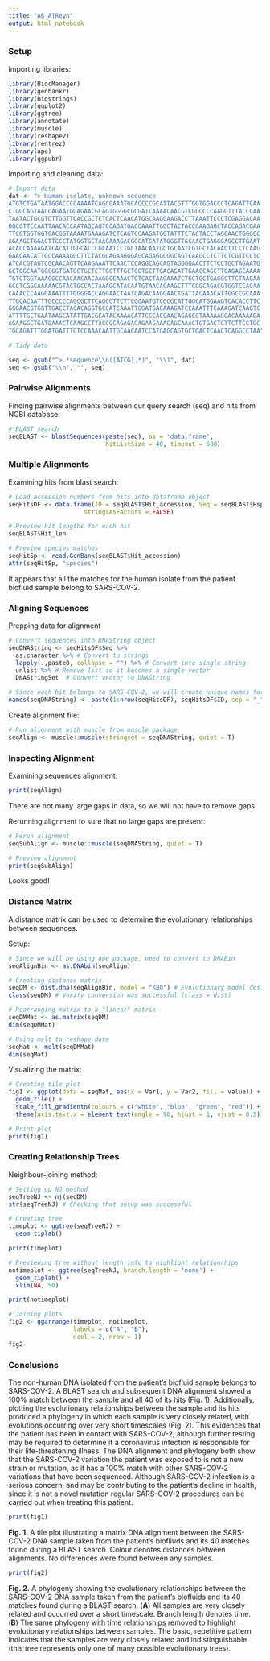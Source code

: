 ---
title: "A6_ATReyn"
output: html_notebook
---

### Setup

Importing libraries:
```{r, echo = F}

library(BiocManager)
library(genbankr)
library(Biostrings)
library(ggplot2)
library(ggtree)
library(annotate)
library(muscle)
library(reshape2)
library(rentrez)
library(ape)
library(ggpubr)

```

Importing and cleaning data:
```{r}

# Import data
dat <- "> Human isolate, unknown sequence
ATGTCTGATAATGGACCCCAAAATCAGCGAAATGCACCCCGCATTACGTTTGGTGGACCCTCAGATTCAA
CTGGCAGTAACCAGAATGGAGAACGCAGTGGGGCGCGATCAAAACAACGTCGGCCCCAAGGTTTACCCAA
TAATACTGCGTCTTGGTTCACCGCTCTCACTCAACATGGCAAGGAAGACCTTAAATTCCCTCGAGGACAA
GGCGTTCCAATTAACACCAATAGCAGTCCAGATGACCAAATTGGCTACTACCGAAGAGCTACCAGACGAA
TTCGTGGTGGTGACGGTAAAATGAAAGATCTCAGTCCAAGATGGTATTTCTACTACCTAGGAACTGGGCC
AGAAGCTGGACTTCCCTATGGTGCTAACAAAGACGGCATCATATGGGTTGCAACTGAGGGAGCCTTGAAT
ACACCAAAAGATCACATTGGCACCCGCAATCCTGCTAACAATGCTGCAATCGTGCTACAACTTCCTCAAG
GAACAACATTGCCAAAAGGCTTCTACGCAGAAGGGAGCAGAGGCGGCAGTCAAGCCTCTTCTCGTTCCTC
ATCACGTAGTCGCAACAGTTCAAGAAATTCAACTCCAGGCAGCAGTAGGGGAACTTCTCCTGCTAGAATG
GCTGGCAATGGCGGTGATGCTGCTCTTGCTTTGCTGCTGCTTGACAGATTGAACCAGCTTGAGAGCAAAA
TGTCTGGTAAAGGCCAACAACAACAAGGCCAAACTGTCACTAAGAAATCTGCTGCTGAGGCTTCTAAGAA
GCCTCGGCAAAAACGTACTGCCACTAAAGCATACAATGTAACACAAGCTTTCGGCAGACGTGGTCCAGAA
CAAACCCAAGGAAATTTTGGGGACCAGGAACTAATCAGACAAGGAACTGATTACAAACATTGGCCGCAAA
TTGCACAATTTGCCCCCAGCGCTTCAGCGTTCTTCGGAATGTCGCGCATTGGCATGGAAGTCACACCTTC
GGGAACGTGGTTGACCTACACAGGTGCCATCAAATTGGATGACAAAGATCCAAATTTCAAAGATCAAGTC
ATTTTGCTGAATAAGCATATTGACGCATACAAAACATTCCCACCAACAGAGCCTAAAAAGGACAAAAAGA
AGAAGGCTGATGAAACTCAAGCCTTACCGCAGAGACAGAAGAAACAGCAAACTGTGACTCTTCTTCCTGC
TGCAGATTTGGATGATTTCTCCAAACAATTGCAACAATCCATGAGCAGTGCTGACTCAACTCAGGCCTAA"

# Tidy data

seq <- gsub("^>.*sequence\\n([ATCG].*)", "\\1", dat)
seq <- gsub("\\n", "", seq)

```
\n

### Pairwise Alignments

Finding pairwise alignments between our query search (seq) and hits from NCBI database:
```{r}

# BLAST search
seqBLAST <- blastSequences(paste(seq), as = 'data.frame',
                           hitListSize = 40, timeout = 600)

```
\n

### Multiple Alignments

Examining hits from blast search:
```{r}

# Load accession numbers from hits into dataframe object
seqHitsDF <- data.frame(ID = seqBLAST$Hit_accession, Seq = seqBLAST$Hsp_hseq,
                     stringsAsFactors = FALSE)

# Preview hit lengths for each hit
seqBLAST$Hit_len

# Preview species matches
seqHitSp <- read.GenBank(seqBLAST$Hit_accession)
attr(seqHitSp, "species")

```
It appears that all the matches for the human isolate from the patient biofluid sample belong to SARS-COV-2.
\n

### Aligning Sequences

Prepping data for alignment
```{r}

# Convert sequences into DNAString object
seqDNAString <- seqHitsDF$Seq %>% 
  as.character %>% # Convert to strings
  lapply(.,paste0, collapse = "") %>% # Convert into single string
  unlist %>% # Remove list so it becomes a single vector
  DNAStringSet  # Convert vector to DNAString

# Since each hit belongs to SARS-COV-2, we will create unique names for each sequence so they can be distinguished
names(seqDNAString) <- paste(1:nrow(seqHitsDF), seqHitsDF$ID, sep = "_")

```
\n

Create alignment file:
```{r}

# Run alignment with muscle from muscle package
seqAlign <- muscle::muscle(stringset = seqDNAString, quiet = T)

```
\n

### Inspecting Alignment

Examining sequences alignment:
```{r}

print(seqAlign)

```
There are not many large gaps in data, so we will not have to remove gaps.

\n

Rerunning alignment to sure that no large gaps are present:
```{r}

# Rerun alignment
seqSubAlign <- muscle::muscle(seqDNAString, quiet = T)

# Preview alignment
print(seqSubAlign)

```
Looks good!

\n

### Distance Matrix

A distance matrix can be used to determine the evolutionary relationships between sequences.

Setup:
```{r}

# Since we will be using ape package, need to convert to DNABin
seqAlignBin <- as.DNAbin(seqAlign)

# Creating distance matrix
seqDM <- dist.dna(seqAlignBin, model = "K80") # Evolutionary model designated
class(seqDM) # Verify conversion was successful (class = dist)

# Rearranging matrix to a "linear" matrix
seqDMMat <- as.matrix(seqDM)
dim(seqDMMat)

# Using melt to reshape data
seqMat <- melt(seqDMMat)
dim(seqMat)


```
\n

Visualizing the matrix:
```{r}

# Creating tile plot
fig1 <- ggplot(data = seqMat, aes(x = Var1, y = Var2, fill = value)) + 
  geom_tile() +
  scale_fill_gradientn(colours = c("white", "blue", "green", "red")) +
  theme(axis.text.x = element_text(angle = 90, hjust = 1, vjust = 0.5))

# Print plot
print(fig1)

```
\n

### Creating Relationship Trees

Neighbour-joining method:
```{r}

# Setting up NJ method
seqTreeNJ <- nj(seqDM)
str(seqTreeNJ) # Checking that setup was successful

# Creating tree
timeplot <- ggtree(seqTreeNJ) +
  geom_tiplab()

print(timeplot)

# Previewing tree without length info to highlight relationships
notimeplot <- ggtree(seqTreeNJ, branch.length = 'none') +
  geom_tiplab() +
  xlim(NA, 50)

print(notimeplot)

# Joining plots
fig2 <- ggarrange(timeplot, notimeplot,
                  labels = c("A", "B"),
                  ncol = 2, nrow = 1)
fig2


```
\n

### Conclusions

The non-human DNA isolated from the patient's biofluid sample belongs to SARS-COV-2. A BLAST search and subsequent DNA alignment showed a 100% match between the sample and all 40 of its hits (Fig. 1). Additionally, plotting the evolutionary relationships between the sample and its hits produced a phylogeny in which each sample is very closely related, with evolutions occurring over very short timescales (Fig. 2). This evidences that the patient has been in contact with SARS-COV-2, although further testing may be required to determine if a coronavirus infection is responsible for their life-threatening illness. The DNA alignment and phylogeny both show that the SARS-COV-2 variation the patient was exposed to is not a new strain or mutation, as it has a 100% match with other SARS-COV-2 variations that have been sequenced. Although SARS-COV-2 infection is a serious concern, and may be contributing to the patient's decline in health, since it is not a novel mutation regular SARS-COV-2 procedures can be carried out when treating this patient. 

\n
```{r, echo = F}

print(fig1)

```
**Fig. 1.** A tile plot illustrating a matrix DNA alignment between the SARS-COV-2 DNA sample taken from the patient's biofliuds and its 40 matches found during a BLAST search. Colour denotes distances between alignments. No differences were found between any samples.

\n
\n

```{r, echo = F}

print(fig2)

```
**Fig. 2.** A phylogeny showing the evolutionary relationships between the SARS-COV-2 DNA sample taken from the patient's biofluids and its 40 matches found during a BLAST search. (**A**) All samples are very closely related and occurred over a short timescale. Branch length denotes time. (**B**) The same phylogeny with time relationships removed to highlight evolutionary relationships between samples. The basic, repetitive pattern indicates that the samples are very closely related and indistinguishable (this tree represents only one of many possible evolutionary trees).











































